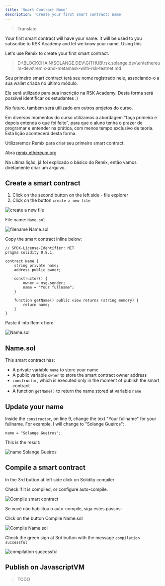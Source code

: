 ---
title: 'Smart Contract Name'
description: 'Create your first smart contract: name'
---

> Translate

Your first smart contract will have your name.
It will be used to you subscribe to RSK Academy and let we know your name.
Using this 

Let's use Remix to create your first smart contract.

> D:\BLOCKCHAIN\SOLANGE.DEV\GITHUB\rsk.solange.dev\en\ethereum-devs\remix-and-metamask-with-rsk-testnet.md


Seu primeiro smart contract terá seu nome registrado nele, 
associando-o a sua wallet criada no último módulo.

Ele será utilizado para sua inscrição na RSK Academy.
Desta forma será possível identificar os estudantes :)

No futuro, também será utilizado em outros projetos do curso.

Em diversos momentos do curso utilizamos a abordagem "faça primeiro e depois entenda o que foi feito", 
para que o aluno tenha o prazer de programar e entender na prática, com menos tempo exclusivo de teoria.
Esta lição acontecerá desta forma.

Utilizaremos Remix para criar seu primeiro smart contract.

Abra [remix.ethereum.org](http://remix.ethereum.org/)

Na ultima lição, já foi explicado o básico do Remix, então vamos diretamente criar um arquivo.

## Create a smart contract

1. Click on the second button on the left side - file explorer
2. Click on the button `create a new file`

![create a new file](/img/courses/dev/02/smart-contract-name/image-01.png)

File name: `Name.sol`

![filename Name.sol](/img/courses/dev/02/smart-contract-name/image-02.png)

Copy the smart contract inline below:

```solidity
// SPDX-License-Identifier: MIT
pragma solidity 0.8.1;

contract Name {
    string private name;
    address public owner;

    constructor() {
        owner = msg.sender;
        name = "Your fullname";
    }

    function getName() public view returns (string memory) {
        return name;
    }
}
```

Paste it into Remix here:

![Name.sol](/img/courses/dev/02/smart-contract-name/image-03.png)

## Name.sol

This smart contract has:

* A private variable `name` to store your name
* A public variable `owner` to store the smart contract owner address
* `constructor`, which is executed only in the moment of publish the smart contract
* A function `getName()` to return the name stored at variable `name`

## Update your name

Inside the `constructor`, on line 9, change the text "Your fullname" for your fullname.
For example, I will change to "Solange Gueiros":

```solidity
name = "Solange Gueiros";
```

This is the result:

![name Solange Gueiros](/img/courses/dev/02/smart-contract-name/image-04.png)

## Compile a smart contract

In the 3rd button at left side click on Solidity compiler

Check if it is compiled, or configure auto-compile.

![Compile smart contract](/images/image-16.png)

Se você não habilitou o auto-compile, siga estes passos:

Click on the button Compile Name.sol

![Compile Name.sol](/images/image-19.png)

Check the green sign at 3rd button with the message `compilation successful`

![compilation successful](/images/image-20.png)

## Publish on JavascriptVM

> TODO

